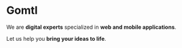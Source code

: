 # Gomtl

We are **digital experts** specialized in **web and mobile applications**.

<p style={{ color: '#ec8936' }}>
  Let us help you <b>bring your ideas to life</b>.
</p>
